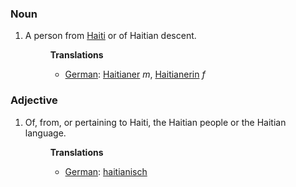 ===Noun===
#A person from [[Haiti]] or of Haitian descent.
#:'''Translations'''
#:*[[German]]: [[Haitianer]] ''m'', [[Haitianerin]] ''f''

===Adjective===
#Of, from, or pertaining to Haiti, the Haitian people or the Haitian language.
#:'''Translations'''
#:*[[German]]: [[haitianisch]]